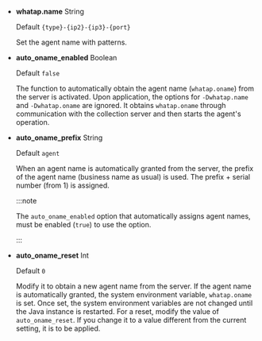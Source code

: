 - **whatap.name** <span class='type'>String</span>

  Default `{type}-{ip2}-{ip3}-{port}`

  Set the agent name with patterns.

- **auto_oname_enabled** <span class='type'>Boolean</span>

  Default `false`

  The function to automatically obtain the agent name (`whatap.oname`) from the server is activated. Upon application, the options for `-Dwhatap.name` and `-Dwhatap.oname` are ignored. It obtains `whatap.oname` through communication with the collection server and then starts the agent's operation.  

- **auto_oname_prefix** <span class='type'>String</span>

  Default `agent`

  When an agent name is automatically granted from the server, the prefix of the agent name (business name as usual) is used. The prefix + serial number (from 1) is assigned.

  :::note 

  The `auto_oname_enabled` option that automatically assigns agent names, must be enabled (`true`) to use the option. 

  :::

- **auto_oname_reset** <span class='type'>Int</span>

  Default `0`

  Modify it to obtain a new agent name from the server. If the agent name is automatically granted, the system environment variable, `whatap.oname` is set. Once set, the system environment variables are not changed until the Java instance is restarted. For a reset, modify the value of `auto_oname_reset`. If you change it to a value different from the current setting, it is to be applied.
